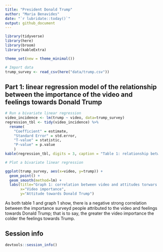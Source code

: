 ```yaml
---
title: "President Donald Trump"
author: "Maria Benavides"
date: "`r lubridate::today()`"
output: github_document
---
```


```r
library(tidyverse)
library(here)
library(broom)
library(kableExtra)

theme_set(new = theme_minimal())
```


```r
# Import data 
trump_survey <- read_csv(here("data/trump.csv"))
```

## Part 1: linear regression model of the relationship between the importance of the video and feelings towards Donald Trump

```r
# Run a bivariate linear regression 
video_incidence <- lm(trump ~ video, data=trump_survey)
regression_tbl <- tidy(video_incidence) %>%
  rename(
    "Coefficient" = estimate, 
    "Standard Error" = std.error, 
    "T-value" = statistic, 
    "P-value" = p.value
    )
kable(regression_tbl, digits = 3, caption = "Table 1: relationship between the importance of the video and feelings towards Donald Trump") 

# Plot a bivariate linear regression 

ggplot(trump_survey, aes(x=video, y=trump)) + 
  geom_point() +
  geom_smooth(method=lm) +
  labs(title="Graph 1: correlation between video and attitudes torwars Trump", 
       x="Video importance", 
       y="Attitude towards Donald Trump")

```

As both table 1 and graph 1 show, there is a negative strong correlation between the importance surveyd people attributed to the video and feelings towards Donald Trump; that is to say, the greater the video importance the colder the feelings towards Trump. 

## Session info

```r
devtools::session_info()
```
